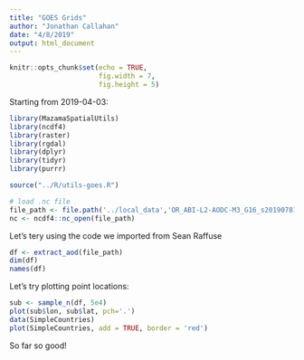 ```yaml
---
title: "GOES Grids"
author: "Jonathan Callahan"
date: "4/8/2019"
output: html_document
---
```


```r
knitr::opts_chunk$set(echo = TRUE,
                      fig.width = 7,
                      fig.height = 5)
```

Starting from 2019-04-03:

```r
library(MazamaSpatialUtils)
library(ncdf4)
library(raster)
library(rgdal)
library(dplyr)
library(tidyr)
library(purrr)

source("../R/utils-goes.R")

# load .nc file
file_path <- file.path('../local_data','OR_ABI-L2-AODC-M3_G16_s20190781512186_e20190781514559_c20190781516459.nc')
nc <- ncdf4::nc_open(file_path)
```

Let's tery using the code we imported from Sean Raffuse

```r
df <- extract_aod(file_path)
dim(df)
names(df)
```

Let's try plotting point locations:

```r
sub <- sample_n(df, 5e4)
plot(sub$lon, sub$lat, pch='.')
data(SimpleCountries)
plot(SimpleCountries, add = TRUE, border = 'red')
```

So far so good!
